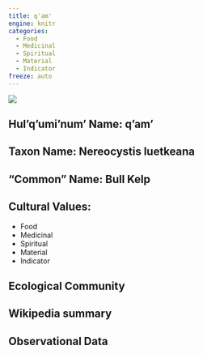 ```yaml
---
title: q'am'
engine: knitr
categories:
  - Food
  - Medicinal
  - Spiritual
  - Material
  - Indicator
freeze: auto
---
```

![](https://inaturalist-open-data.s3.amazonaws.com/photos/4963877/medium.jpeg)

## **Hul'q'umi'num' Name**: q'am'
## **Taxon Name**: Nereocystis luetkeana
## **"Common" Name**: Bull Kelp
## **Cultural Values**:

  - Food
  - Medicinal
  - Spiritual
  - Material
  - Indicator

## **Ecological Community**
## **Wikipedia summary**
## **Observational Data**

